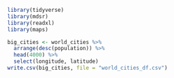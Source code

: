 ```r
library(tidyverse)
library(mdsr)
library(readxl)
library(maps)

big_cities <- world_cities %>% 
  arrange(desc(population)) %>%
  head(4000) %>% 
  select(longitude, latitude)
write.csv(big_cities, file = "world_cities_df.csv")
```

